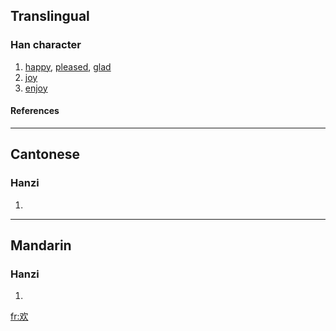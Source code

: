 {{see|歡}}

==Translingual==
===Han character===
{{Han char|rn=76|rad=欠|as=02|sn=6|four=|canj=水弓人 (ENO)}}
# [[happy]], [[pleased]], [[glad]]
# [[joy]]
# [[enjoy]]
====References====
{{Han ref|kx=0565.061|dkj=15994|dj=0954.030|hdz=32134.020|uh=6B22|ud=27426}}

----
==Cantonese==
===Hanzi===
{{yue-hanzi|jyut=|y=[[fun1]]}}
# {{defn|Cantonese}}

----
==Mandarin==
===Hanzi===
{{cmn-hanzi|tra=歡|pin=[[huān]] ([[huan1]]), [[ǒu]] ([[ou3]])|wg=huan<sup>1</sup>, ou<sup>3</sup>}}
# {{defn|Mandarin}}

[[fr:欢]]